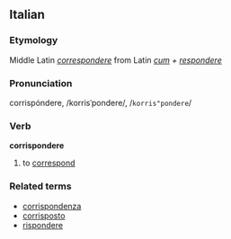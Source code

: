 ==Italian==
===Etymology===
Middle Latin ''[[correspondere]]'' from Latin ''[[cum]] + [[respondere]]''
===Pronunciation===
corrispóndere, /korrisˈpondere/, /<tt>korris"pondere</tt>/
===Verb===
'''corrispondere'''

# to [[correspond]]

===Related terms===
*[[corrispondenza]]
*[[corrisposto]]
*[[rispondere]]